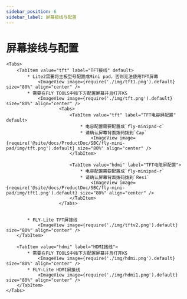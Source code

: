 ```yaml
---
sidebar_position: 6
sidebar_label: 屏幕接线与配置
---
```




# 屏幕接线与配置

    <Tabs>
        <TabItem value="tft" label="TFT接线" default>
            * Lite2需要将主板型号配置成Mini pad，否则无法使用TFT屏幕
                <ImageView image={require('./img/tft1.png').default} size="80%" align="center" />
            * 需要在FLY TOOLS中按下方配置屏幕并且打开KS
                <ImageView image={require('./img/tft.png').default} size="80%" align="center" />
                        <Tabs>
                            <TabItem value="tft" label="TFT电容屏配置" default>
                                * 电容配置需要配置成`fly-minipad-c`
                                * 请确认屏幕背面拨码拨到`Cap`
                                    <ImageView image={require('@site/docs/ProductDoc/SBC/fly-mini-pad/img/tft.png').default} size="80%" align="center" />
                            </TabItem>

                            <TabItem value="hdmi" label="TFT电阻屏配置">
                                * 电容配置需要配置成`fly-minipad-r`
                                * 请确认屏幕背面拨码拨到`Resi`
                                    <ImageView image={require('@site/docs/ProductDoc/SBC/fly-mini-pad/img/tft1.png').default} size="80%" align="center" />
                            </TabItem>
                        </Tabs>


            * FLY-Lite TFT屏接线
                <ImageView image={require('./img/tftv2.png').default} size="80%" align="center" />
        </TabItem>

        <TabItem value="hdmi" label="HDMI接线">
            * 需要在FLY TOOLS中按下方配置屏幕并且打开KS
                <ImageView image={require('./img/hdmi.png').default} size="80%" align="center" />               
            * FLY-Lite HDMI屏接线
                <ImageView image={require('./img/hdmi1.png').default} size="80%" align="center" />
        </TabItem>
    </Tabs>
